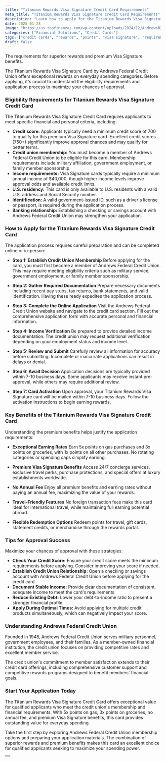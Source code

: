 ```yaml
---
title: "Titanium Rewards Visa Signature Credit Card Requirements"
meta_title: "Titanium Rewards Visa Signature Credit Card Requirements"
description: "Learn how to apply for the Titanium Rewards Visa Signature Credit Card. Discover the eligibility requirements, application steps, and premium benefits."
date: 2025-01-28
image: "https://us.topfinanzas.com/wp-content/uploads/2024/12/AndrewsB2.jpg"
categories: ["Financial Solutions", "Credit Cards"]
tags: ["credit cards", "rewards", "points", "visa signature", "requirements"]
draft: false
---
```


The requirements for superior rewards and premium Visa Signature benefits.

The Titanium Rewards Visa Signature Card by Andrews Federal Credit Union offers exceptional rewards on everyday spending categories. Before applying, it's crucial to understand the eligibility requirements and application process to maximize your chances of approval.

### Eligibility Requirements for Titanium Rewards Visa Signature Credit Card

The Titanium Rewards Visa Signature Credit Card requires applicants to meet specific financial and personal criteria, including:

* **Credit score:** Applicants typically need a minimum credit score of 700 to qualify for this premium Visa Signature card. Excellent credit scores (750+) significantly improve approval chances and may qualify for better terms.
* **Credit union membership:** You must become a member of Andrews Federal Credit Union to be eligible for this card. Membership requirements include military affiliation, government employment, or family member sponsorship.
* **Income requirements:** Visa Signature cards typically require a minimum annual income of $40,000, though higher income levels improve approval odds and available credit limits.
* **U.S. residency:** This card is only available to U.S. residents with a valid U.S. address and Social Security number.
* **Identification:** A valid government-issued ID, such as a driver's license or passport, is required during the application process.
* **Banking relationship:** Establishing a checking or savings account with Andrews Federal Credit Union may strengthen your application.

### How to Apply for the Titanium Rewards Visa Signature Credit Card

The application process requires careful preparation and can be completed online or in-person:

* **Step 1: Establish Credit Union Membership**
    Before applying for the card, you must first become a member of Andrews Federal Credit Union. This may require meeting eligibility criteria such as military service, government employment, or family member sponsorship.

* **Step 2: Gather Required Documentation**
    Prepare necessary documents including recent pay stubs, tax returns, bank statements, and valid identification. Having these ready expedites the application process.

* **Step 3: Complete the Online Application**
    Visit the Andrews Federal Credit Union website and navigate to the credit card section. Fill out the comprehensive application form with accurate personal and financial information.

* **Step 4: Income Verification**
    Be prepared to provide detailed income documentation. The credit union may request additional verification depending on your employment status and income level.

* **Step 5: Review and Submit**
    Carefully review all information for accuracy before submitting. Incomplete or inaccurate applications can result in delays or denial.

* **Step 6: Await Decision**
    Application decisions are typically provided within 7-10 business days. Some applicants may receive instant pre-approval, while others may require additional review.

* **Step 7: Card Activation**
    Upon approval, your Titanium Rewards Visa Signature card will be mailed within 7-10 business days. Follow the activation instructions to begin earning rewards.

### Key Benefits of the Titanium Rewards Visa Signature Credit Card

Understanding the premium benefits helps justify the application requirements:

* **Exceptional Earning Rates**
    Earn 5x points on gas purchases and 3x points on groceries, with 1x points on all other purchases. No rotating categories or spending caps simplify earning.

* **Premium Visa Signature Benefits**
    Access 24/7 concierge services, exclusive travel perks, purchase protections, and special offers at luxury establishments worldwide.

* **No Annual Fee**
    Enjoy all premium benefits and earning rates without paying an annual fee, maximizing the value of your rewards.

* **Travel-Friendly Features**
    No foreign transaction fees make this card ideal for international travel, while maintaining full earning potential abroad.

* **Flexible Redemption Options**
    Redeem points for travel, gift cards, statement credits, or merchandise through the rewards portal.

### Tips for Approval Success

Maximize your chances of approval with these strategies:

* **Check Your Credit Score:** Ensure your credit score meets the minimum requirements before applying. Consider improving your score if needed.
* **Establish Credit Union Relationship:** Open a checking or savings account with Andrews Federal Credit Union before applying for the credit card.
* **Document Stable Income:** Provide clear documentation of consistent, adequate income to meet the card's requirements.
* **Reduce Existing Debt:** Lower your debt-to-income ratio to present a stronger financial profile.
* **Apply During Optimal Times:** Avoid applying for multiple credit products simultaneously, which can negatively impact your score.

### Understanding Andrews Federal Credit Union

Founded in 1948, Andrews Federal Credit Union serves military personnel, government employees, and their families. As a member-owned financial institution, the credit union focuses on providing competitive rates and excellent member service.

The credit union's commitment to member satisfaction extends to their credit card offerings, including comprehensive customer support and competitive rewards programs designed to benefit members' financial goals.

### Start Your Application Today

The Titanium Rewards Visa Signature Credit Card offers exceptional value for qualified applicants who meet the credit union's membership and financial requirements. With 5x points on gas, 3x points on groceries, no annual fee, and premium Visa Signature benefits, this card provides outstanding value for everyday spending.

Take the first step by exploring Andrews Federal Credit Union membership options and preparing your application materials. The combination of superior rewards and premium benefits makes this card an excellent choice for qualified applicants seeking to maximize your spending power.

<Button label="Apply on Official Site" link="https://www.andrewsfcu.org/Cards/Personal-Credit-Cards/Rewards-Cards/Titanium-Rewards-Visa-Signature-Credit-Card"  color="#b31e30" />
